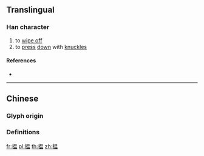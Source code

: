 {{character info/new}}
{{also|搵}}
==Translingual==

===Han character===
{{Han char|rn=64|rad=手|as=09|sn=12|four=|canj=QABT|ids=⿰扌昷}}

# to [[wipe off]]
# to [[press]] [[down]] with [[knuckle]]s

====References====
* {{Han ref|kx=0445.341|hdz=31916.030|uh=63FE|ud=25598}}

----

==Chinese==

===Glyph origin===
{{Han etym}}

===Definitions===
{{zh-see|搵}}

[[fr:揾]]
[[pl:揾]]
[[th:揾]]
[[zh:揾]]